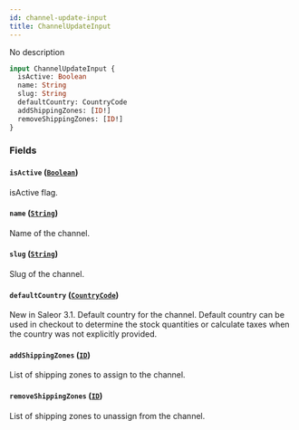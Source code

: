 ```yaml
---
id: channel-update-input
title: ChannelUpdateInput
---
```


No description

```graphql
input ChannelUpdateInput {
  isActive: Boolean
  name: String
  slug: String
  defaultCountry: CountryCode
  addShippingZones: [ID!]
  removeShippingZones: [ID!]
}
```

### Fields

#### `isActive` ([`Boolean`](../../../developer/api-reference/scalars/boolean))

isActive flag.

#### `name` ([`String`](../../../developer/api-reference/scalars/string))

Name of the channel.

#### `slug` ([`String`](../../../developer/api-reference/scalars/string))

Slug of the channel.

#### `defaultCountry` ([`CountryCode`](../../../developer/api-reference/enums/country-code))

New in Saleor 3.1. Default country for the channel. Default country can be used in checkout to determine the stock quantities or calculate taxes when the country was not explicitly provided.

#### `addShippingZones` ([`ID`](../../../developer/api-reference/scalars/id))

List of shipping zones to assign to the channel.

#### `removeShippingZones` ([`ID`](../../../developer/api-reference/scalars/id))

List of shipping zones to unassign from the channel.
